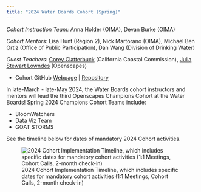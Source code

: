 ```yaml
---
title: "2024 Water Boards Cohort (Spring)"
---
```


*Cohort Instruction Team:* Anna Holder (OIMA), Devan Burke (OIMA)

*Cohort Mentors:* Lisa Hunt (Region 2), Nick Martorano (OIMA), Michael Ben Ortiz (Office of Public Participation), Dan Wang (Division of Drinking Water)

*Guest Teachers:* [Corey Clatterbuck](https://www.coreyclatterbuck.com/) (California Coastal Commission), [Julia Stewart Lowndes](https://openscapes.org/team.html) (Openscapes)

-   Cohort GitHub [Webpage](https://openscapes.github.io/2024-swrcb-spring/) \| [Repository](https://github.com/Openscapes/2024-swrcb-spring)

In late-March - late-May 2024, the Water Boards cohort instructors and mentors will lead the third Openscapes Champions Cohort at the Water Boards! Spring 2024 Champions Cohort Teams include:

-   BloomWatchers
-   Data Viz Team
-   GOAT STORMS

See the timeline below for dates of mandatory 2024 Cohort activities.

![2024 Cohort Implementation Timeline, which includes specific dates for mandatory cohort activities (1:1 Meetings, Cohort Calls, 2-month check-in)](images/swrcb2024s-cohort-timeline.png){fig-alt="Timeline displaying milestones for the implementation of the Spring 2024 Water Boards Cohort: Nov DMC Presentation, Dec through Feb pre-cohort engagement, Mar 1 Application Deadline, Mar 12-19 1:1 meetings, Cohort calls on Mar 28, Apr 11, Apr 25, May 9, May 23, with seaside chats and co-working sessions scheduled on weeks alternate to Cohort calls, and the 2-month check-in scheduled for Jul 18"}
